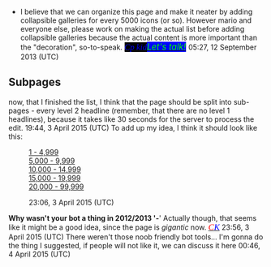 *I believe that we can organize this page and make it neater by adding collapsible galleries for every 5000 icons (or so). However mario and everyone else, please work on making the actual list before adding collapsible galleries because the actual content is more important than the "decoration", so-to-speak. <big><font face="comic sans ms">[[User:Cp kid|<span style="color:blue;background:black">'' Cp kid ''</span>]]</font>[[User talk:Cp kid|<span style="color:lime;background:blue">'' Let's talk! ''</span>]] </big> 05:27, 12 September 2013 (UTC)

== Subpages ==

now, that I finished the list, I think that the page should be split into sub-pages - every level 2 headline (remember, that there are no level 1 headlines), because it takes like 30 seconds for the server to process the edit.  {{user:Misabr/sig2}} 19:44, 3 April 2015 (UTC)
To add up my idea, I think it should look like this:
:[[Clothing Icons/1-4,999|1 - 4,999]]
:[[Clothing Icons/5,000-9,999|5,000 - 9,999]]
:[[Clothing Icons/10,000-14,999|10,000 - 14,999]]
:[[Clothing Icons/15,000-19,999|15,000 - 19,999]]
:[[Clothing Icons/20,000-99,999|20,000 - 99,999]]
: {{user:Misabr/sig2}} 23:06, 3 April 2015 (UTC)

'''Why wasn't your bot a thing in 2012/2013 '-'''' Actually though, that seems like it might be a good idea, since the page is ''gigantic'' now. ''<big><font face="trebuchet ms">[[User:Cp kid|<span style="color:red">C</span>]][[User talk:Cp kid|<span style="color:blue">K</span>]]</font></big>'' 23:56, 3 April 2015 (UTC)
There weren't those noob friendly bot tools... I'm gonna do the thing I suggested, if people will not like it, we can discuss it here  {{user:Misabr/sig2}} 00:46, 4 April 2015 (UTC)
